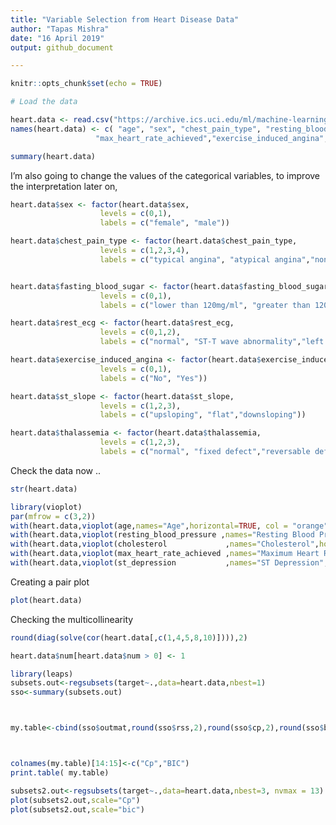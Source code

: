 ```yaml
---
title: "Variable Selection from Heart Disease Data"
author: "Tapas Mishra"
date: "16 April 2019"
output: github_document

---
```


```r
knitr::opts_chunk$set(echo = TRUE)

```


```r
# Load the data

heart.data <- read.csv("https://archive.ics.uci.edu/ml/machine-learning-databases/heart-disease/processed.cleveland.data",header=FALSE,sep=",",na.strings = '?')
names(heart.data) <- c( "age", "sex", "chest_pain_type", "resting_blood_pressure", "cholesterol","fasting_blood_sugar", "rest_ecg",
                   "max_heart_rate_achieved","exercise_induced_angina", "st_depression","st_slope", "num_major_vessels", "thalassemia", "target")

summary(heart.data)
```

I'm also going to change the values of the categorical variables, to improve the interpretation later on,

```r


heart.data$sex <- factor(heart.data$sex,
                    levels = c(0,1),
                    labels = c("female", "male"))

heart.data$chest_pain_type <- factor(heart.data$chest_pain_type,
                    levels = c(1,2,3,4),
                    labels = c("typical angina", "atypical angina","non-anginal pain","asymptomatic"))


heart.data$fasting_blood_sugar <- factor(heart.data$fasting_blood_sugar,
                    levels = c(0,1),
                    labels = c("lower than 120mg/ml", "greater than 120mg/ml"))

heart.data$rest_ecg <- factor(heart.data$rest_ecg,
                    levels = c(0,1,2),
                    labels = c("normal", "ST-T wave abnormality","left ventricular hypertrophy"))

heart.data$exercise_induced_angina <- factor(heart.data$exercise_induced_angina,
                    levels = c(0,1),
                    labels = c("No", "Yes"))

heart.data$st_slope <- factor(heart.data$st_slope,
                    levels = c(1,2,3),
                    labels = c("upsloping", "flat","downsloping"))

heart.data$thalassemia <- factor(heart.data$thalassemia,
                    levels = c(1,2,3),
                    labels = c("normal", "fixed defect","reversable defect"))


```


Check the data now ..

```r
str(heart.data)
```



```r
library(vioplot)
par(mfrow = c(3,2))
with(heart.data,vioplot(age,names="Age",horizontal=TRUE, col = "orange", main = "Distribution of Age"))
with(heart.data,vioplot(resting_blood_pressure ,names="Resting Blood Pressure",horizontal=TRUE, col = "orange", main = "Distribution of Resting Blood Pressure"))
with(heart.data,vioplot(cholesterol             ,names="Cholesterol",horizontal=TRUE, col = "orange", main = "Distribution of Cholesterol"))
with(heart.data,vioplot(max_heart_rate_achieved ,names="Maximum Heart Rate Achieved",horizontal=TRUE, col = "orange", main = "Distribution of Maximum Heart Rate Achieved"))
with(heart.data,vioplot(st_depression           ,names="ST Depression",horizontal=TRUE, col = "orange",main = "Distribution of ST Depression"))

```






Creating a pair plot 

```r
plot(heart.data)
```

Checking the multicollinearity
```r
round(diag(solve(cor(heart.data[,c(1,4,5,8,10)]))),2)
```


```r
heart.data$num[heart.data$num > 0] <- 1


```



```r
library(leaps)
subsets.out<-regsubsets(target~.,data=heart.data,nbest=1)
sso<-summary(subsets.out)



my.table<-cbind(sso$outmat,round(sso$rss,2),round(sso$cp,2),round(sso$bic,2))



colnames(my.table)[14:15]<-c("Cp","BIC")
print.table( my.table)


```



```r
subsets2.out<-regsubsets(target~.,data=heart.data,nbest=3, nvmax = 13)
plot(subsets2.out,scale="Cp")
plot(subsets2.out,scale="bic")
```

